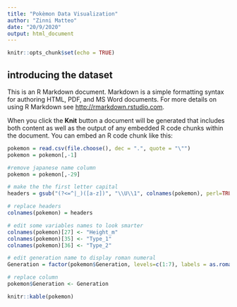 ```yaml
---
title: "Pokèmon Data Visualization"
author: "Zinni Matteo"
date: "20/9/2020"
output: html_document
---
```


```r
knitr::opts_chunk$set(echo = TRUE)
```

## introducing the dataset

This is an R Markdown document. Markdown is a simple formatting syntax for authoring HTML, PDF, and MS Word documents. For more details on using R Markdown see <http://rmarkdown.rstudio.com>.

When you click the **Knit** button a document will be generated that includes both content as well as the output of any embedded R code chunks within the document. You can embed an R code chunk like this:


```r
pokemon = read.csv(file.choose(), dec = ".", quote = "\"")
pokemon = pokemon[,-1]
```

```r
#remove japanese name column
pokemon = pokemon[,-29]

# make the the first letter capital
headers = gsub("(?<=^|_)([a-z])", "\\U\\1", colnames(pokemon), perl=TRUE)

# replace headers
colnames(pokemon) = headers

# edit some variables names to look smarter
colnames(pokemon)[27] <- "Height_m"
colnames(pokemon)[35] <- "Type_1"
colnames(pokemon)[36] <- "Type_2"

# edit generation name to display roman numeral
Generation = factor(pokemon$Generation, levels=c(1:7), labels = as.roman(c(1:7)))

# replace column
pokemon$Generation <- Generation
```


```r
knitr::kable(pokemon)
```





